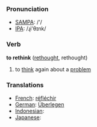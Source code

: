 === Pronunciation ===
*[[w:SAMPA|SAMPA]]: /'/
*[[w:IPA|IPA]]: /ɻi'θɪnk/

=== Verb ===

'''to rethink''' ([[rethought]], rethought)

# to [[think]] again about a [[problem]]

=== Translations ===
*[[French]]: [[réfléchir]]
*[[German]]: [[Überlegen]]
*[[Indonesian]]: [[]]
*[[Japanese]]: [[]]